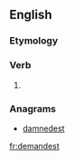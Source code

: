 ==English==

===Etymology===
{{suffix|demand|est|lang=en}}

===Verb===
{{head|en|verb form}}

# {{en-archaic second-person singular of|demand}}

===Anagrams===
* [[damnedest#English|damnedest]]

[[fr:demandest]]